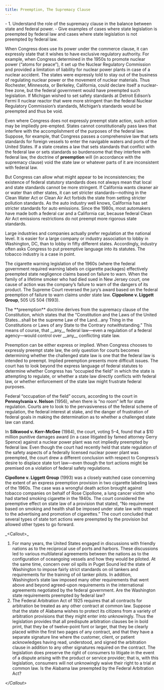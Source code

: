 ```yaml
---
title: Preemption, The Supremacy Clause
---
```

<div className="content-chunk" data-subsection-id = "">
<info title="LEARNING OBJECTIVES">- 1. Understand the role of the supremacy clause in the balance between state and federal power. - Give examples of cases where state legislation is preempted by federal law and cases where state legislation is not preempted by federal law.</info>

When Congress does use its power under the commerce clause, it can expressly state that it wishes to have exclusive regulatory authority. For example, when Congress determined in the 1950s to promote nuclear power (“atoms for peace”), it set up the Nuclear Regulatory Commission and provided a limitation of liability for nuclear power plants in case of a nuclear accident. The states were expressly told to stay out of the business of regulating nuclear power or the movement of nuclear materials. Thus Rochester, Minnesota, or Berkeley, California, could declare itself a nuclear-free zone, but the federal government would have preempted such legislation. If Michigan wished to set safety standards at Detroit Edison’s Fermi II nuclear reactor that were more stringent than the federal Nuclear Regulatory Commission’s standards, Michigan’s standards would be preempted and thus be void.

Even where Congress does not expressly preempt state action, such action may be impliedly pre-empted. States cannot constitutionally pass laws that interfere with the accomplishment of the purposes of the federal law. Suppose, for example, that Congress passes a comprehensive law that sets standards for foreign vessels to enter the navigable waters and ports of the United States. If a state creates a law that sets standards that conflict with the federal law or sets standards so burdensome that they interfere with federal law, the doctrine of **preemption** will (in accordance with the supremacy clause) void the state law or whatever parts of it are inconsistent with federal law.

But Congress can allow what might appear to be inconsistencies; the existence of federal statutory standards does not always mean that local and state standards cannot be more stringent. If California wants cleaner air or water than other states, it can set stricter standards—nothing in the Clean Water Act or Clean Air Act forbids the state from setting stricter pollution standards. As the auto industry well knows, California has set stricter standards for auto emissions. Since the 1980s, most automakers have made both a federal car and a California car, because federal Clean Air Act emissions restrictions do not preempt more rigorous state standards.

Large industries and companies actually prefer regulation at the national level. It is easier for a large company or industry association to lobby in Washington, DC, than to lobby in fifty different states. Accordingly, industry often asks Congress to put preemptive language into its statutes. The tobacco industry is a case in point.

The cigarette warning legislation of the 1960s (where the federal government required warning labels on cigarette packages) effectively preempted state negligence claims based on failure to warn. When the family of a lifetime smoker who had died sued in New Jersey court, one cause of action was the company’s failure to warn of the dangers of its product. The Supreme Court reversed the jury’s award based on the federal preemption of failure to warn claims under state law. __Cippolone v. Liggett Group__, 505 US 504 (1993).
</div>
<div className="content-chunk" data-subsection-id = "">
The **preemption** doctrine derives from the supremacy clause of the Constitution, which states that the “Constitution and the Laws of the United States…shall be the supreme Law of the Land…any Thing in the Constitutions or Laws of any State to the Contrary notwithstanding.” This means of course, that __any__ federal law—even a regulation of a federal agency—would control over __any__ conflicting state law.

Preemption can be either express or implied. When Congress chooses to expressly preempt state law, the only question for courts becomes determining whether the challenged state law is one that the federal law is intended to preempt. Implied preemption presents more difficult issues. The court has to look beyond the express language of federal statutes to determine whether Congress has “occupied the field” in which the state is attempting to regulate, or whether a state law directly conflicts with federal law, or whether enforcement of the state law might frustrate federal purposes.

Federal “occupation of the field” occurs, according to the court in __Pennsylvania v. Nelson__ (1956), when there is “no room” left for state regulation. Courts are to look to the pervasiveness of the federal scheme of regulation, the federal interest at stake, and the danger of frustration of federal goals in making the determination as to whether a challenged state law can stand.

In __Silkwood v. Kerr-McGee__ (1984), the court, voting 5–4, found that a $10 million punitive damages award (in a case litigated by famed attorney Gerry Spence) against a nuclear power plant was not impliedly preempted by federal law. Even though the court had recently held that state regulation of the safety aspects of a federally licensed nuclear power plant was preempted, the court drew a different conclusion with respect to Congress’s desire to displace state tort law—even though the tort actions might be premised on a violation of federal safety regulations.

__Cipollone v. Liggett Group__ (1993) was a closely watched case concerning the extent of an express preemption provision in two cigarette labeling laws of the 1960s. The case was a wrongful death action brought against tobacco companies on behalf of Rose Cipollone, a lung cancer victim who had started smoking cigarette in the 1940s. The court considered the preemptive effect on state law of a provision that stated, “No requirement based on smoking and health shall be imposed under state law with respect to the advertising and promotion of cigarettes.” The court concluded that several types of state tort actions were preempted by the provision but allowed other types to go forward.
</div>
<div className="content-chunk" data-subsection-id = "EXERCISE-145t">
_&lt;Callout&gt;_

1.  For many years, the United States engaged in discussions with friendly nations as to the reciprocal use of ports and harbors. These discussions led to various multilateral agreements between the nations as to the configuration of oceangoing vessels and how they would be piloted. At the same time, concern over oil spills in Puget Sound led the state of Washington to impose fairly strict standards on oil tankers and requirements for the training of oil tanker pilots. In addition, Washington’s state law imposed many other requirements that went above and beyond agreed-upon requirements in the international agreements negotiated by the federal government. Are the Washington state requirements preempted by federal law?
2.  The Federal Arbitration Act of 1925 requires that all contracts for arbitration be treated as any other contract at common law. Suppose that the state of Alabama wishes to protect its citizens from a variety of arbitration provisions that they might enter into unknowingly. Thus the legislation provides that all predispute arbitration clauses be in bold print, that they be of twelve-point font or larger, that they be clearly placed within the first two pages of any contract, and that they have a separate signature line where the customer, client, or patient acknowledges having read, understood, and signed the arbitration clause in addition to any other signatures required on the contract. The legislation does preserve the right of consumers to litigate in the event of a dispute arising with the product or service provider; that is, with this legislation, consumers will not unknowingly waive their right to a trial at common law. Is the Alabama law preempted by the Federal Arbitration Act?

_&lt;/Callout&gt;_
</div>
